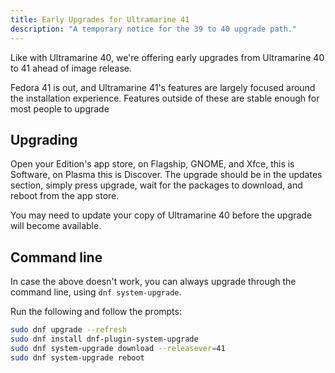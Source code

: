 ```yaml
---
title: Early Upgrades for Ultramarine 41
description: "A temporary notice for the 39 to 40 upgrade path."
---
```


Like with Ultramarine 40, we're offering early upgrades from Ultramarine 40 to 41 ahead of image release.

Fedora 41 is out, and Ultramarine 41's features are largely focused around the installation experience. Features outside of these are stable enough for most people to upgrade

## Upgrading

Open your Edition's app store, on Flagship, GNOME, and Xfce, this is Software, on Plasma this is Discover. The upgrade should be in the updates section, simply press upgrade, wait for the packages to download, and reboot from the app store.

You may need to update your copy of Ultramarine 40 before the upgrade will become available.

## Command line

In case the above doesn't work, you can always upgrade through the command line, using `dnf system-upgrade`.

Run the following and follow the prompts:

```sh
sudo dnf upgrade --refresh
sudo dnf install dnf-plugin-system-upgrade
sudo dnf system-upgrade download --releasever=41
sudo dnf system-upgrade reboot
```

